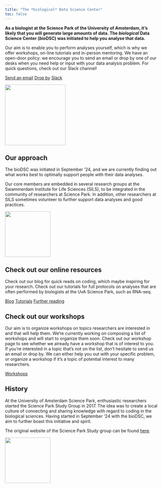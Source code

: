 ```yaml
---
title: "The *biological* Data Science Center"
toc: false
---
```


::: {.grid}
::: {.g-col-9}

**As a biologist at the Science Park of the University of Amsterdam, it’s likely that you will generate large amounts of data. The *biological* Data Science Center (*bio*DSC) was initiated to help you analyse that data.**

Our aim is to enable you to perform analyses yourself, which is why we offer workshops, on-line tutorials and in-person mentoring. We have an open-door policy: we encourage you to send an email or drop by one of our desks when you need help or input with your data analysis problem. For quick questions, check out our Slack channel!

[Send an email](mailto:info@biodsc.nl){.btn .btn-primary target="_blank"}
[Drop by](people.qmd){.btn .btn-primary}
[Slack](https://app.slack.com/client/T07UH6D0XL6/C07UPNUB91R){.btn .btn-primary target="_blank"}

:::
::: {.g-col-3}
![](/images/bioDSC-with-dots-transparant.png){width=200 fig-align="center"}
:::
:::

## Our approach

::: {.grid}
::: {.g-col-9}

The bioDSC was initiated in September ’24, and we are currently finding out what works best to optimally support people with their data analyses.

Our core members are embedded in several research groups at the Swammerdam Institute for Life Sciences (SILS), to be integrated in the community of researchers at Science Park. In addition, other researchers at SILS sometimes volunteer to further support data analyses and good practices.

:::
::: {.g-col-3}

![](/images/helping-v2.jpg){width=150 fig-align="center"}

:::
:::

## Check out our online resources

Check out our blog for quick reads on coding, which maybe inspiring for your research. Check out our tutorials for full protocols on analyses that are often performed by biologists at the UvA Science Park, such as RNA-seq.

[Blog](blog.qmd){.btn .btn-primary}
[Tutorials](tutorials.qmd){.btn .btn-primary}
[Further reading](further-reading.qmd){.btn .btn-primary}

## Check out our workshops

Our aim is to organize workshops on topics researchers are interested in and that will help them. We’re currently working on composing a list of workshops and will start to organize them soon. Check out our workshop page to see whether we already have a workshop that is of interest to you. If you’re interested in a topic that’s not on the list, don’t hesitate to send us an email or drop by. We can either help you out with your specific problem, or organize a workshop if it’s a topic of potential interest to many researchers.

[Workshops](workshops.qmd){.btn .btn-primary}

## History

::: {.grid}
::: {.g-col-9}

At the University of Amsterdam Science Park, enthusiastic researchers started the Science Park Study Group in 2017. The idea was to create a local culture of connecting and sharing knowledge with regard to coding in the biological sciences. Having started in September ’24 with the bioDSC, we aim to further boast this initiative and spirit.

The original website of the Science Park Study group can be found [here](https://scienceparkstudygroup.info/who-we-are/).

:::
::: {.g-col-3}
![](/images/typewriter.jpg){width=150 fig-align="center"}
:::
:::